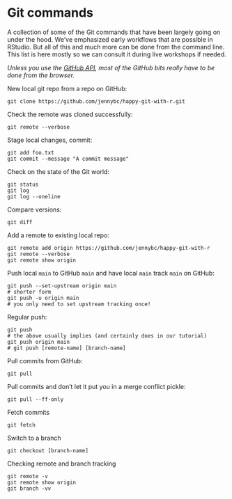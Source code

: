 # Git commands {#git-commands}

A collection of some of the Git commands that have been largely going on under the hood.
We've emphasized early workflows that are possible in RStudio.
But all of this and much more can be done from the command line.
This list is here mostly so we can consult it during live workshops if needed.

*Unless you use the [GitHub API](https://developer.github.com/v3/), most of the GitHub bits really have to be done from the browser.*

New local git repo from a repo on GitHub:

```console
git clone https://github.com/jennybc/happy-git-with-r.git
```

Check the remote was cloned successfully:

```console
git remote --verbose
```

Stage local changes, commit:

```console
git add foo.txt
git commit --message "A commit message"
```

Check on the state of the Git world:

```console
git status
git log
git log --oneline
```

Compare versions:

```console
git diff
```

Add a remote to existing local repo:

```console
git remote add origin https://github.com/jennybc/happy-git-with-r
git remote --verbose
git remote show origin
```

Push local `main` to GitHub `main` and have local `main` track `main` on GitHub:

```console
git push --set-upstream origin main
# shorter form
git push -u origin main
# you only need to set upstream tracking once!
```

Regular push:

```console
git push 
# the above usually implies (and certainly does in our tutorial)
git push origin main
# git push [remote-name] [branch-name]
```

Pull commits from GitHub:

```console
git pull
```

Pull commits and don't let it put you in a merge conflict pickle:

```console
git pull --ff-only
```

Fetch commits

```console
git fetch
```

Switch to a branch

```console
git checkout [branch-name]
```

Checking remote and branch tracking

```console
git remote -v
git remote show origin
git branch -vv
```
